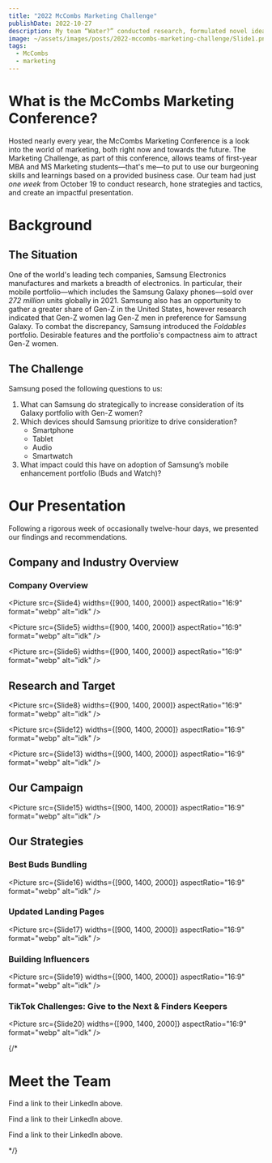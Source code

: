 ```yaml
---
title: "2022 McCombs Marketing Challenge"
publishDate: 2022-10-27
description: My team “Water?” conducted research, formulated novel ideas and marketing campaigns, and presented our solutions at the 2022 McCombs Marketing Challenge, earning a spot in the top four as finalists.
image: ~/assets/images/posts/2022-mccombs-marketing-challenge/Slide1.png
tags:
  - McCombs
  - marketing
---
```





# What is the McCombs Marketing Conference?

Hosted nearly every year, the McCombs Marketing Conference is a look into the world of marketing, both right now and towards the future. The Marketing Challenge, as part of this conference, allows teams of first-year MBA and MS Marketing students—that's me—to put to use our burgeoning skills and learnings based on a provided business case. Our team had just *one week* from October 19 to conduct research, hone strategies and tactics, and create an impactful presentation.

# Background

## The Situation

One of the world's leading tech companies, Samsung Electronics manufactures and markets a breadth of electronics. In particular, their mobile portfolio—which includes the Samsung Galaxy phones—sold over *272 million* units globally in 2021. Samsung also has an opportunity to gather a greater share of Gen-Z in the United States, however research indicated that Gen-Z women lag Gen-Z men in preference for Samsung Galaxy. To combat the discrepancy, Samsung introduced the *Foldables* portfolio. Desirable features and the portfolio's compactness aim to attract Gen-Z women.

## The Challenge

Samsung posed the following questions to us:

1. What can Samsung do strategically to increase consideration of its Galaxy portfolio with Gen-Z women?
2. Which devices should Samsung prioritize to drive consideration?
    - Smartphone
    - Tablet
    - Audio
    - Smartwatch
3. What impact could this have on adoption of Samsung’s mobile enhancement portfolio (Buds and Watch)?

# Our Presentation

Following a rigorous week of occasionally twelve-hour days, we presented our findings and recommendations.

## Company and Industry Overview

### Company Overview

<Picture src={Slide4}
         widths={[900, 1400, 2000]}
         aspectRatio="16:9"
         format="webp"
         alt="idk"
/>

<Picture src={Slide5}
         widths={[900, 1400, 2000]}
         aspectRatio="16:9"
         format="webp"
         alt="idk"
/>

<Picture src={Slide6}
           widths={[900, 1400, 2000]}
           aspectRatio="16:9"
           format="webp"
           alt="idk"
/>

## Research and Target
<Picture src={Slide8}
         widths={[900, 1400, 2000]}
         aspectRatio="16:9"
         format="webp"
         alt="idk"
/>

<Picture src={Slide12}
         widths={[900, 1400, 2000]}
         aspectRatio="16:9"
         format="webp"
         alt="idk"
/>

<Picture src={Slide13}
         widths={[900, 1400, 2000]}
         aspectRatio="16:9"
         format="webp"
         alt="idk"
/>

## Our Campaign
<Picture src={Slide15}
         widths={[900, 1400, 2000]}
         aspectRatio="16:9"
         format="webp"
         alt="idk"
/>

## Our Strategies

### Best Buds Bundling
<Picture src={Slide16}
         widths={[900, 1400, 2000]}
         aspectRatio="16:9"
         format="webp"
         alt="idk"
/>


### Updated Landing Pages
<Picture src={Slide17}
         widths={[900, 1400, 2000]}
         aspectRatio="16:9"
         format="webp"
         alt="idk"
/>


### Building Influencers
<Picture src={Slide19}
         widths={[900, 1400, 2000]}
         aspectRatio="16:9"
         format="webp"
         alt="idk"
/>

### TikTok Challenges: Give to the Next & Finders Keepers
<Picture src={Slide20}
         widths={[900, 1400, 2000]}
         aspectRatio="16:9"
         format="webp"
         alt="idk"
/>



{/*

# Meet the Team

<!--<h3 className="flex items-center">Abby Nichols<a href="#"><Icon name="simple-icons:linkedin" class="w-7 h-7 ml-4"/></a></h3>-->

Find a link to their LinkedIn above.


<!--<h3 className="flex items-center">Michael Opiela<a href="#"><Icon name="simple-icons:linkedin" class="w-7 h-7 ml-4"/></a></h3>-->

Find a link to their LinkedIn above.


<!--<h3 className="flex items-center">Erika Campoverde<a href="#"><Icon name="simple-icons:linkedin" class="w-7 h-7 ml-4"/></a></h3>-->

Find a link to their LinkedIn above.


*/}


